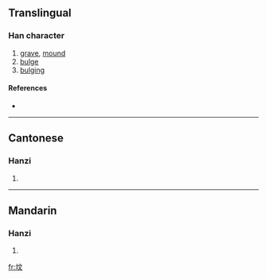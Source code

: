 {{also|墳}}
==Translingual==

===Han character===
{{Han char|rn=32|rad=土|as=04|sn=7|four=|canj=土卜大 (GYK)}}

# [[grave]], [[mound]]
# [[bulge]]
# [[bulging]]

====References====
* {{Han ref|kx=0226.101|hdz=10426.080|uh=575F|ud=22367}}

----

==Cantonese==

===Hanzi===
{{yue-hanzi|jyut=|y=fan4}}

# {{defn|Cantonese}}

----

==Mandarin==

===Hanzi===
{{cmn-hanzi|tra=墳|pin=[[fén]] ([[fen2]]), [[pàn]] ([[pan4]])|wg=fen<sup>2</sup>, p'an<sup>4</sup>}}

# {{defn|Mandarin}}

[[fr:坟]]